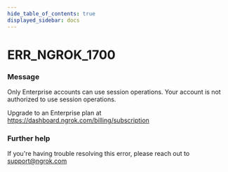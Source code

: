 ```yaml
---
hide_table_of_contents: true
displayed_sidebar: docs
---
```



# ERR_NGROK_1700

### Message

Only Enterprise accounts can use session operations.
Your account is not authorized to use session operations.

Upgrade to an Enterprise plan at https://dashboard.ngrok.com/billing/subscription

<ErrorDetails error="err_ngrok_1700" />

### Further help

If you're having trouble resolving this error, please reach out to [support@ngrok.com](mailto:support@ngrok.com?subject=Help%20with%20ERR_NGROK_1700)
